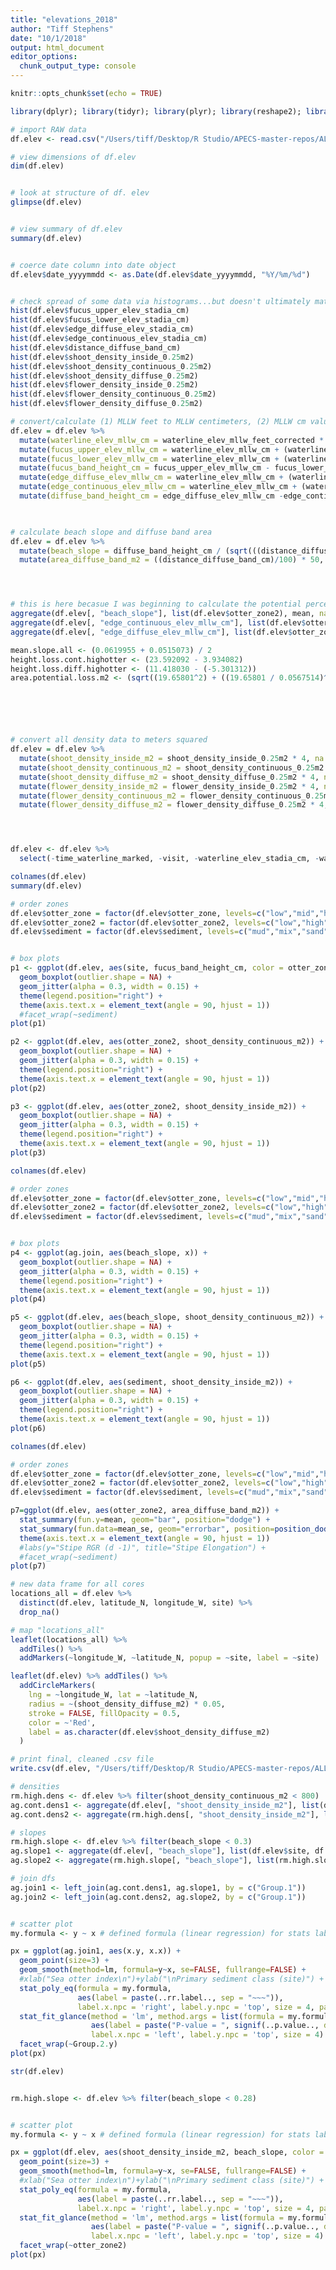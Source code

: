 ```yaml
---
title: "elevations_2018"
author: "Tiff Stephens"
date: "10/1/2018"
output: html_document
editor_options: 
  chunk_output_type: console
---
```


```r
knitr::opts_chunk$set(echo = TRUE)
```

```r
library(dplyr); library(tidyr); library(plyr); library(reshape2); library(lubridate); library(ggplot2); library(DT); library(leaflet); library(htmlwidgets); library(htmltools); library(shiny); library(mapview); library(sp); library(sf); library(knitr); library(cowplot); library(ggpmisc); library(DT); library(plyr); library(magick)
```

```r
# import RAW data
df.elev <- read.csv("/Users/tiff/Desktop/R Studio/APECS-master-repos/ALL_DATA/TIFF_seagrass_carbon_disturbance/2018_data_efforts/elevation_density3.csv", stringsAsFactors = FALSE, header = TRUE)
```

```r

# view dimensions of df.elev
dim(df.elev)


# look at structure of df. elev
glimpse(df.elev)


# view summary of df.elev
summary(df.elev)


# coerce date column into date object
df.elev$date_yyyymmdd <- as.Date(df.elev$date_yyyymmdd, "%Y/%m/%d")


# check spread of some data via histograms...but doesn't ultimately matter yet because the elevation data are not yet calculated for MLLW values
hist(df.elev$fucus_upper_elev_stadia_cm)
hist(df.elev$fucus_lower_elev_stadia_cm)
hist(df.elev$edge_diffuse_elev_stadia_cm)
hist(df.elev$edge_continuous_elev_stadia_cm)
hist(df.elev$distance_diffuse_band_cm)
hist(df.elev$shoot_density_inside_0.25m2)
hist(df.elev$shoot_density_continuous_0.25m2)
hist(df.elev$shoot_density_diffuse_0.25m2)
hist(df.elev$flower_density_inside_0.25m2)
hist(df.elev$flower_density_continuous_0.25m2)
hist(df.elev$flower_density_diffuse_0.25m2)
```

```r

# convert/calculate (1) MLLW feet to MLLW centimeters, (2) MLLW cm values for Fucus elevations, (3) MLLW cm values for seagrass elevations
df.elev = df.elev %>% 
  mutate(waterline_elev_mllw_cm = waterline_elev_mllw_feet_corrected * 30.48, na.rm = TRUE) %>%
  mutate(fucus_upper_elev_mllw_cm = waterline_elev_mllw_cm + (waterline_elev_stadia_avg_cm - fucus_upper_elev_stadia_cm), na.rm = TRUE) %>%
  mutate(fucus_lower_elev_mllw_cm = waterline_elev_mllw_cm + (waterline_elev_stadia_avg_cm - fucus_lower_elev_stadia_cm), na.rm = TRUE) %>%
  mutate(fucus_band_height_cm = fucus_upper_elev_mllw_cm - fucus_lower_elev_mllw_cm, na.rm = TRUE) %>%
  mutate(edge_diffuse_elev_mllw_cm = waterline_elev_mllw_cm + (waterline_elev_stadia_avg_cm - edge_diffuse_elev_stadia_cm), na.rm = TRUE) %>%
  mutate(edge_continuous_elev_mllw_cm = waterline_elev_mllw_cm + (waterline_elev_stadia_avg_cm - edge_continuous_elev_stadia_cm), na.rm = TRUE) %>%
  mutate(diffuse_band_height_cm = edge_diffuse_elev_mllw_cm -edge_continuous_elev_mllw_cm, na.rm = TRUE)
  


# calculate beach slope and diffuse band area
df.elev = df.elev %>%
  mutate(beach_slope = diffuse_band_height_cm / (sqrt(((distance_diffuse_band_cm)^2)-((diffuse_band_height_cm)^2))), na.rm = TRUE) %>%
  mutate(area_diffuse_band_m2 = ((distance_diffuse_band_cm)/100) * 50, na.rm = TRUE)




# this is here becasue I was beginning to calculate the potential percent area decrease due to sea otters and got distracted!
aggregate(df.elev[, "beach_slope"], list(df.elev$otter_zone2), mean, na.rm = TRUE)
aggregate(df.elev[, "edge_continuous_elev_mllw_cm"], list(df.elev$otter_zone2), mean, na.rm = TRUE)
aggregate(df.elev[, "edge_diffuse_elev_mllw_cm"], list(df.elev$otter_zone2), mean, na.rm = TRUE)

mean.slope.all <- (0.0619955 + 0.0515073) / 2
height.loss.cont.highotter <- (23.592092 - 3.934082)
height.loss.diff.highotter <- (11.418030 - (-5.301312))
area.potential.loss.m2 <- (sqrt((19.65801^2) + ((19.65801 / 0.0567514)^2))) / 100






# convert all density data to meters squared
df.elev = df.elev %>% 
  mutate(shoot_density_inside_m2 = shoot_density_inside_0.25m2 * 4, na.rm = TRUE) %>%
  mutate(shoot_density_continuous_m2 = shoot_density_continuous_0.25m2 * 4, na.rm = TRUE) %>%
  mutate(shoot_density_diffuse_m2 = shoot_density_diffuse_0.25m2 * 4, na.rm = TRUE) %>%
  mutate(flower_density_inside_m2 = flower_density_inside_0.25m2 * 4, na.rm = TRUE) %>%
  mutate(flower_density_continuous_m2 = flower_density_continuous_0.25m2 * 4, na.rm = TRUE) %>%
  mutate(flower_density_diffuse_m2 = flower_density_diffuse_0.25m2 * 4, na.rm = TRUE)




df.elev <- df.elev %>% 
  select(-time_waterline_marked, -visit, -waterline_elev_stadia_cm, -waterline_elev_stadia_avg_cm, -waterline_elev_mllw_feet_corrected, -fucus_upper_elev_stadia_cm, -fucus_lower_elev_stadia_cm, -edge_diffuse_elev_stadia_cm, -edge_continuous_elev_stadia_cm, -shoot_density_inside_0.25m2, -shoot_density_continuous_0.25m2, -shoot_density_diffuse_0.25m2, -flower_density_inside_0.25m2, -flower_density_continuous_0.25m2, -flower_density_diffuse_0.25m2, -na.rm)
```


\boxplots \for \seagrass \densities \OTTERZONE
```r
colnames(df.elev)
summary(df.elev)

# order zones
df.elev$otter_zone = factor(df.elev$otter_zone, levels=c("low","mid","high")) 
df.elev$otter_zone2 = factor(df.elev$otter_zone2, levels=c("low","high"))
df.elev$sediment = factor(df.elev$sediment, levels=c("mud","mix","sand")) 


# box plots
p1 <- ggplot(df.elev, aes(site, fucus_band_height_cm, color = otter_zone2)) +
  geom_boxplot(outlier.shape = NA) +
  geom_jitter(alpha = 0.3, width = 0.15) +
  theme(legend.position="right") +
  theme(axis.text.x = element_text(angle = 90, hjust = 1)) 
  #facet_wrap(~sediment)
plot(p1)

p2 <- ggplot(df.elev, aes(otter_zone2, shoot_density_continuous_m2)) +
  geom_boxplot(outlier.shape = NA) +
  geom_jitter(alpha = 0.3, width = 0.15) +
  theme(legend.position="right") +
  theme(axis.text.x = element_text(angle = 90, hjust = 1))
plot(p2)

p3 <- ggplot(df.elev, aes(otter_zone2, shoot_density_inside_m2)) +
  geom_boxplot(outlier.shape = NA) +
  geom_jitter(alpha = 0.3, width = 0.15) +
  theme(legend.position="right") +
  theme(axis.text.x = element_text(angle = 90, hjust = 1))
plot(p3)
```


\boxplots \for \seagrass \densities \SEDIMENT
```r
colnames(df.elev)

# order zones
df.elev$otter_zone = factor(df.elev$otter_zone, levels=c("low","mid","high")) 
df.elev$otter_zone2 = factor(df.elev$otter_zone2, levels=c("low","high"))
df.elev$sediment = factor(df.elev$sediment, levels=c("mud","mix","sand")) 


# box plots
p4 <- ggplot(ag.join, aes(beach_slope, x)) +
  geom_boxplot(outlier.shape = NA) +
  geom_jitter(alpha = 0.3, width = 0.15) +
  theme(legend.position="right") +
  theme(axis.text.x = element_text(angle = 90, hjust = 1))
plot(p4)

p5 <- ggplot(df.elev, aes(beach_slope, shoot_density_continuous_m2)) +
  geom_boxplot(outlier.shape = NA) +
  geom_jitter(alpha = 0.3, width = 0.15) +
  theme(legend.position="right") +
  theme(axis.text.x = element_text(angle = 90, hjust = 1))
plot(p5)

p6 <- ggplot(df.elev, aes(sediment, shoot_density_inside_m2)) +
  geom_boxplot(outlier.shape = NA) +
  geom_jitter(alpha = 0.3, width = 0.15) +
  theme(legend.position="right") +
  theme(axis.text.x = element_text(angle = 90, hjust = 1))
plot(p6)
```


```r
colnames(df.elev)

# order zones
df.elev$otter_zone = factor(df.elev$otter_zone, levels=c("low","mid","high")) 
df.elev$otter_zone2 = factor(df.elev$otter_zone2, levels=c("low","high"))
df.elev$sediment = factor(df.elev$sediment, levels=c("mud","mix","sand")) 

p7=ggplot(df.elev, aes(otter_zone2, area_diffuse_band_m2)) +
  stat_summary(fun.y=mean, geom="bar", position="dodge") +
  stat_summary(fun.data=mean_se, geom="errorbar", position=position_dodge(width=0.90), width=0.2) +
  theme(axis.text.x = element_text(angle = 90, hjust = 1)) 
  #labs(y="Stipe RGR (d -1)", title="Stipe Elongation") +
  #facet_wrap(~sediment)
plot(p7)
```


\MAPPING
```r

# new data frame for all cores
locations_all = df.elev %>%
  distinct(df.elev, latitude_N, longitude_W, site) %>%
  drop_na()

# map "locations_all"
leaflet(locations_all) %>%
  addTiles() %>%
  addMarkers(~longitude_W, ~latitude_N, popup = ~site, label = ~site)
```

\MAPPING
```r
leaflet(df.elev) %>% addTiles() %>% 
  addCircleMarkers(
    lng = ~longitude_W, lat = ~latitude_N,
    radius = ~(shoot_density_diffuse_m2) * 0.05,
    stroke = FALSE, fillOpacity = 0.5, 
    color = ~'Red',
    label = as.character(df.elev$shoot_density_diffuse_m2)
  )

```













```r
# print final, cleaned .csv file
write.csv(df.elev, "/Users/tiff/Desktop/R Studio/APECS-master-repos/ALL_DATA/TIFF_seagrass_carbon_disturbance/2018_data_efforts/elevation_density3_cleaned.csv", row.names = TRUE)

```





\PLAYING
```r
# densities
rm.high.dens <- df.elev %>% filter(shoot_density_continuous_m2 < 800) 
ag.cont.dens1 <- aggregate(df.elev[, "shoot_density_inside_m2"], list(df.elev$site, df.elev$sediment2), mean, na.rm = TRUE)
ag.cont.dens2 <- aggregate(rm.high.dens[, "shoot_density_inside_m2"], list(rm.high.dens$site, rm.high.dens$sediment2), mean, na.rm = TRUE)

# slopes
rm.high.slope <- df.elev %>% filter(beach_slope < 0.3) 
ag.slope1 <- aggregate(df.elev[, "beach_slope"], list(df.elev$site, df.elev$sediment2), mean, na.rm = TRUE)
ag.slope2 <- aggregate(rm.high.slope[, "beach_slope"], list(rm.high.slope$site, rm.high.slope$sediment2), mean, na.rm = TRUE)

# join dfs
ag.join1 <- left_join(ag.cont.dens1, ag.slope1, by = c("Group.1"))
ag.join2 <- left_join(ag.cont.dens2, ag.slope2, by = c("Group.1"))


# scatter plot
my.formula <- y ~ x # defined formula (linear regression) for stats labels on plot

px = ggplot(ag.join1, aes(x.y, x.x)) +
  geom_point(size=3) +
  geom_smooth(method=lm, formula=y~x, se=FALSE, fullrange=FALSE) +
  #xlab("Sea otter index\n")+ylab("\nPrimary sediment class (site)") +
  stat_poly_eq(formula = my.formula, 
               aes(label = paste(..rr.label.., sep = "~~~")), 
               label.x.npc = 'right', label.y.npc = 'top', size = 4, parse = TRUE) +
  stat_fit_glance(method = 'lm', method.args = list(formula = my.formula), geom = 'text',
                  aes(label = paste("P-value = ", signif(..p.value.., digits = 3), sep = "")),
                  label.x.npc = 'left', label.y.npc = 'top', size = 4) +
  facet_wrap(~Group.2.y)
plot(px)
```


\PLAY
```r
str(df.elev)


rm.high.slope <- df.elev %>% filter(beach_slope < 0.28) 


# scatter plot
my.formula <- y ~ x # defined formula (linear regression) for stats labels on plot

px = ggplot(df.elev, aes(shoot_density_inside_m2, beach_slope, color = sediment)) +
  geom_point(size=3) +
  geom_smooth(method=lm, formula=y~x, se=FALSE, fullrange=FALSE) +
  #xlab("Sea otter index\n")+ylab("\nPrimary sediment class (site)") +
  stat_poly_eq(formula = my.formula, 
               aes(label = paste(..rr.label.., sep = "~~~")), 
               label.x.npc = 'right', label.y.npc = 'top', size = 4, parse = TRUE) +
  stat_fit_glance(method = 'lm', method.args = list(formula = my.formula), geom = 'text',
                  aes(label = paste("P-value = ", signif(..p.value.., digits = 3), sep = "")),
                  label.x.npc = 'left', label.y.npc = 'top', size = 4) +
  facet_wrap(~otter_zone2)
plot(px)
```


